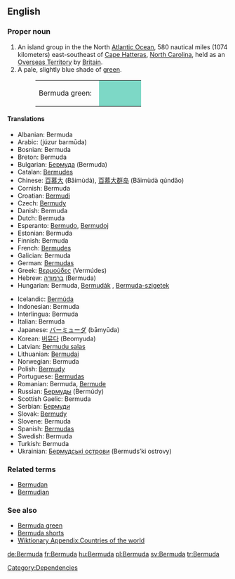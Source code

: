 ==English==

===Proper noun===
{{wikipedia}}
{{en-noun}}

# An island group in the the North [[Atlantic Ocean]], 580 nautical miles (1074 kilometers) east-southeast of [[Cape Hatteras]], [[North Carolina]], held as an [[Overseas Territory]] by [[Britain]].
# A pale, slightly blue shade of [[green]].
#:<table><tr><td>Bermuda green: &nbsp;</td><td bgcolor="#7DD8C6" width="80">&nbsp; </td></tr></table>

====Translations====
{{top}}
*Albanian: Bermuda
*Arabic: {{ARchar|[[جزر برمودا]]}} (júzur barmūda) {{p}}
*Bosnian: Bermuda {{f}}
*Breton: Bermuda
*Bulgarian: [[Бермуда]] (Bermuda) {{f}}
*Catalan: [[Bermudes]]
*Chinese: [[百慕大]] (Bǎimùdà), [[百慕大群岛]] (Bǎimùdà qúndǎo)
*Cornish: Bermuda
*Croatian: [[Bermudi]]
*Czech: [[Bermudy]]
*Danish: Bermuda
*Dutch: Bermuda
*Esperanto: [[Bermudo]], [[Bermudoj]]
*Estonian: Bermuda
*Finnish: Bermuda
*French: [[Bermudes]] {{f}} {{p}}
*Galician: Bermuda
*German: [[Bermudas]]
*Greek: [[Βερμούδες]] (Vermúdes)
*Hebrew: [[ברמודה]] (Bermuda)
*Hungarian: Bermuda, [[Bermudák]] {{p}}, [[Bermuda-szigetek]] {{p}}
{{mid}}
*Icelandic: [[Bermúda]]
*Indonesian: Bermuda
*Interlingua: Bermuda
*Italian: Bermuda {{f}} {{p}}
*Japanese: [[バーミューダ]] (bāmyūda)
*Korean: [[버뮤다]] (Beomyuda)
*Latvian: [[Bermudu salas]]
*Lithuanian: [[Bermudai]]
*Norwegian: Bermuda
*Polish: [[Bermudy]] {{p}}
*Portuguese: [[Bermudas]]
*Romanian: Bermuda, [[Bermude]] {{f}}
*Russian: [[Бермуды]] (Bermúdy) {{m}} {{p}}
*Scottish Gaelic: Bermuda
*Serbian: [[Бермуди]]
*Slovak: [[Bermudy]]
*Slovene: Bermuda
*Spanish: [[Bermudas]] {{f}} {{p}}
*Swedish: Bermuda
*Turkish: Bermuda
*Ukrainian: [[Бермудські острови]] (Bermuds’ki ostrovy) {{p}}
{{bottom}}

===Related terms===
*[[Bermudan]]
*[[Bermudian]]

===See also===
*[[Bermuda green]]
*[[Bermuda shorts]]
*[[Wiktionary Appendix:Countries of the world]]

[[Category:Dependencies]]

[[de:Bermuda]]
[[fr:Bermuda]]
[[hu:Bermuda]]
[[pl:Bermuda]]
[[sv:Bermuda]]
[[tr:Bermuda]]